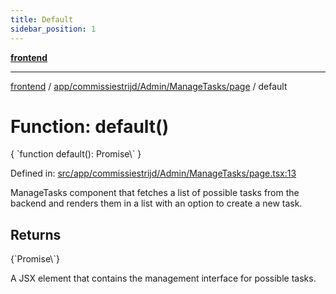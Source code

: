 ```yaml
---
title: Default
sidebar_position: 1
---
```



[**frontend**](../../../../../..)

***

[frontend](../../../../../..) / [app/commissiestrijd/Admin/ManageTasks/page](..) / default

# Function: default()

<CodeBlock language="ts">
{ `function default(): Promise\<Element\>` }
</CodeBlock>

Defined in: [src/app/commissiestrijd/Admin/ManageTasks/page.tsx:13](https://github.com/svsticky/CommitteeClash/blob/8a31d8fc8422df670b3b4cb3b5fd558ecdeabb90/frontend/src/app/commissiestrijd/Admin/ManageTasks/page.tsx#L13)

ManageTasks component that fetches a list of possible tasks from the backend
and renders them in a list with an option to create a new task.

## Returns
<CodeBlock language="ts">
{`Promise\<Element\>`}
</CodeBlock>

A JSX element that contains the management interface for possible tasks.
